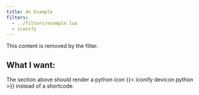 ```yaml
---
title: An Example
filters:
  - ../filters/example.lua
  - iconify
---
```


::: {#example}

This content is removed by the filter.

:::

## What I want:

The section above should render a python icon {{< iconify devicon python >}} instead of a shortcode.
